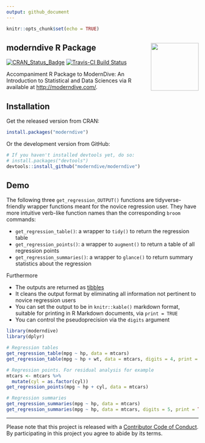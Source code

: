 ```yaml
---
output: github_document
---
```


```r
knitr::opts_chunk$set(echo = TRUE)
```

## moderndive R Package <img src="https://github.com/moderndive/moderndive/blob/master/images/hex_blue_text.png?raw=true" align="right" width=125 />

[![CRAN_Status_Badge](http://www.r-pkg.org/badges/version/moderndive)](https://cran.r-project.org/package=moderndive)
[![Travis-CI Build Status](https://travis-ci.org/moderndive/moderndive.svg?branch=master)](https://travis-ci.org/moderndive/moderndive)

Accompaniment R Package to ModernDive: An Introduction to Statistical and Data Sciences via R available at <http://moderndive.com/>.


## Installation

Get the released version from CRAN:

```r
install.packages("moderndive")
```

Or the development version from GitHub:

```r
# If you haven't installed devtools yet, do so:
# install.packages("devtools")
devtools::install_github("moderndive/moderndive")
```


## Demo

The following three `get_regression_OUTPUT()` functions are tidyverse-friendly
wrapper functions meant for the novice regression user. They have more intuitive
verb-like function names than the corresponding `broom` commands:

* `get_regression_table()`: a wrapper to `tidy()` to return the regression table
* `get_regression_points()`: a wrapper to `augment()` to return a table of all regression points
* `get_regression_summaries()`: a wrapper to `glance()` to return summary statistics about the regression

Furthermore 

* The outputs are returned as [tibbles](https://blog.rstudio.com/2016/03/24/tibble-1-0-0/)
* It cleans the output format by eliminating all information not pertinent to novice regression users
* You can set the output to be in `knitr::kable()` markdown format, suitable for printing in R Markdown documents, via `print = TRUE`
* You can control the pseudoprecision via the `digits` argument


```r
library(moderndive)
library(dplyr)

# Regression tables
get_regression_table(mpg ~ hp, data = mtcars)
get_regression_table(mpg ~ hp + wt, data = mtcars, digits = 4, print = TRUE)

# Regression points. For residual analysis for example
mtcars <- mtcars %>% 
  mutate(cyl = as.factor(cyl))
get_regression_points(mpg ~ hp + cyl, data = mtcars)

# Regression summaries
get_regression_summaries(mpg ~ hp, data = mtcars)
get_regression_summaries(mpg ~ hp, data = mtcars, digits = 5, print = TRUE)
```

***

Please note that this project is released with a [Contributor Code of Conduct](CONDUCT.md). By participating in this project you agree to abide by its terms.